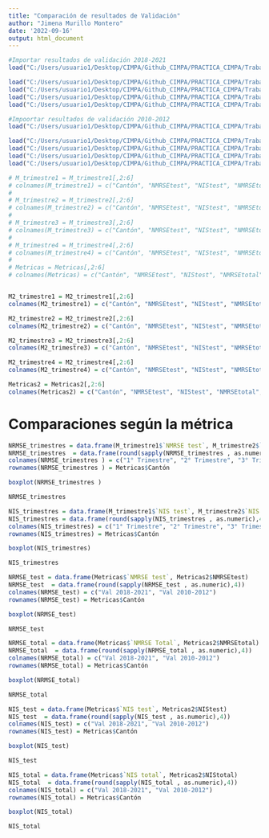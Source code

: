 ```yaml
---
title: "Comparación de resultados de Validación"
author: "Jimena Murillo Montero"
date: '2022-09-16'
output: html_document
---
```



```r

#Importar resultados de validación 2018-2021
load("C:/Users/usuario1/Desktop/CIMPA/Github_CIMPA/PRACTICA_CIMPA/Trabajo Individual/validación2018.Rdata")

load("C:/Users/usuario1/Desktop/CIMPA/Github_CIMPA/PRACTICA_CIMPA/Trabajo Individual/M_trimestre1_2018.Rdata")
load("C:/Users/usuario1/Desktop/CIMPA/Github_CIMPA/PRACTICA_CIMPA/Trabajo Individual/M_trimestre2_2018.Rdata")
load("C:/Users/usuario1/Desktop/CIMPA/Github_CIMPA/PRACTICA_CIMPA/Trabajo Individual/M_trimestre3_2018.Rdata")
load("C:/Users/usuario1/Desktop/CIMPA/Github_CIMPA/PRACTICA_CIMPA/Trabajo Individual/M_trimestre4_2018.Rdata")

#Impoortar resultados de validación 2010-2012
load("C:/Users/usuario1/Desktop/CIMPA/Github_CIMPA/PRACTICA_CIMPA/Trabajo Individual/Validación2010.Rdata")

load("C:/Users/usuario1/Desktop/CIMPA/Github_CIMPA/PRACTICA_CIMPA/Trabajo Individual/M2_trimestre1_2010.Rdata")
load("C:/Users/usuario1/Desktop/CIMPA/Github_CIMPA/PRACTICA_CIMPA/Trabajo Individual/M2_trimestre2_2010.Rdata")
load("C:/Users/usuario1/Desktop/CIMPA/Github_CIMPA/PRACTICA_CIMPA/Trabajo Individual/M2_trimestre3_2010.Rdata")
load("C:/Users/usuario1/Desktop/CIMPA/Github_CIMPA/PRACTICA_CIMPA/Trabajo Individual/M2_trimestre4_2010.Rdata")
```

```r
# M_trimestre1 = M_trimestre1[,2:6]
# colnames(M_trimestre1) = c("Cantón", "NMRSEtest", "NIStest", "NMRSEtotal", "NIStotal")
# 
# M_trimestre2 = M_trimestre2[,2:6]
# colnames(M_trimestre2) = c("Cantón", "NMRSEtest", "NIStest", "NMRSEtotal", "NIStotal")
# 
# M_trimestre3 = M_trimestre3[,2:6]
# colnames(M_trimestre3) = c("Cantón", "NMRSEtest", "NIStest", "NMRSEtotal", "NIStotal")
# 
# M_trimestre4 = M_trimestre4[,2:6]
# colnames(M_trimestre4) = c("Cantón", "NMRSEtest", "NIStest", "NMRSEtotal", "NIStotal")
# 
# Metricas = Metricas[,2:6]
# colnames(Metricas) = c("Cantón", "NMRSEtest", "NIStest", "NMRSEtotal", "NIStotal")


M2_trimestre1 = M2_trimestre1[,2:6]
colnames(M2_trimestre1) = c("Cantón", "NMRSEtest", "NIStest", "NMRSEtotal", "NIStotal")

M2_trimestre2 = M2_trimestre2[,2:6]
colnames(M2_trimestre2) = c("Cantón", "NMRSEtest", "NIStest", "NMRSEtotal", "NIStotal")

M2_trimestre3 = M2_trimestre3[,2:6]
colnames(M2_trimestre3) = c("Cantón", "NMRSEtest", "NIStest", "NMRSEtotal", "NIStotal")

M2_trimestre4 = M2_trimestre4[,2:6]
colnames(M2_trimestre4) = c("Cantón", "NMRSEtest", "NIStest", "NMRSEtotal", "NIStotal")

Metricas2 = Metricas2[,2:6]
colnames(Metricas2) = c("Cantón", "NMRSEtest", "NIStest", "NMRSEtotal", "NIStotal")
```
# Comparaciones según la métrica

```r


NRMSE_trimestres = data.frame(M_trimestre1$`NMRSE test`, M_trimestre2$`NMRSE test`, M_trimestre3$`NMRSE test`, M_trimestre4$`NMRSE test`, Metricas$`NMRSE test`)
NRMSE_trimestres  = data.frame(round(sapply(NRMSE_trimestres , as.numeric),4))
colnames(NRMSE_trimestres ) = c("1° Trimestre", "2° Trimestre", "3° Trimestre", "4° Trimestre", "Completo")
rownames(NRMSE_trimestres ) = Metricas$Cantón

boxplot(NRMSE_trimestres )

NRMSE_trimestres 


```

```r


NIS_trimestres = data.frame(M_trimestre1$`NIS test`, M_trimestre2$`NIS test`, M_trimestre3$`NIS test`, M_trimestre4$`NIS test`, Metricas$`NIS test`)
NIS_trimestres = data.frame(round(sapply(NIS_trimestres , as.numeric),4))
colnames(NIS_trimestres) = c("1° Trimestre", "2° Trimestre", "3° Trimestre", "4° Trimestre", "Completo")
rownames(NIS_trimestres) = Metricas$Cantón

boxplot(NIS_trimestres)

NIS_trimestres


```



```r


NRMSE_test = data.frame(Metricas$`NMRSE test`, Metricas2$NMRSEtest)
NRMSE_test  = data.frame(round(sapply(NRMSE_test , as.numeric),4))
colnames(NRMSE_test) = c("Val 2018-2021", "Val 2010-2012")
rownames(NRMSE_test) = Metricas$Cantón

boxplot(NRMSE_test)

NRMSE_test 

NRMSE_total = data.frame(Metricas$`NMRSE Total`, Metricas2$NMRSEtotal)
NRMSE_total  = data.frame(round(sapply(NRMSE_total , as.numeric),4))
colnames(NRMSE_total) = c("Val 2018-2021", "Val 2010-2012")
rownames(NRMSE_total) = Metricas$Cantón

boxplot(NRMSE_total)

NRMSE_total 

```

```r


NIS_test = data.frame(Metricas$`NIS test`, Metricas2$NIStest)
NIS_test  = data.frame(round(sapply(NIS_test , as.numeric),4))
colnames(NIS_test) = c("Val 2018-2021", "Val 2010-2012")
rownames(NIS_test) = Metricas$Cantón

boxplot(NIS_test)

NIS_test 

NIS_total = data.frame(Metricas$`NIS total`, Metricas2$NIStotal)
NIS_total  = data.frame(round(sapply(NIS_total , as.numeric),4))
colnames(NIS_total) = c("Val 2018-2021", "Val 2010-2012")
rownames(NIS_total) = Metricas$Cantón

boxplot(NIS_total)

NIS_total 


```
